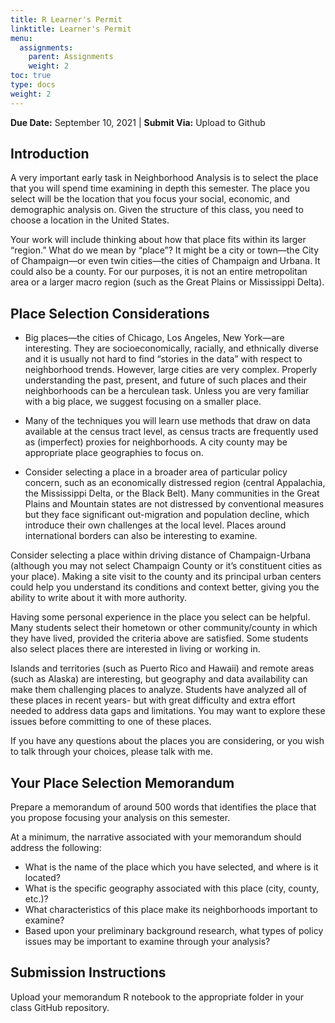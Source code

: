 ```yaml
---
title: R Learner's Permit
linktitle: Learner's Permit
menu:
  assignments:
    parent: Assignments
    weight: 2
toc: true
type: docs
weight: 2
---
```


**Due Date:** September 10, 2021 | **Submit Via:** Upload to Github

## Introduction
A very important early task in Neighborhood Analysis is to select the place that you will spend time examining in depth this semester. The place you select will be the location that you focus your social, economic, and demographic analysis on. Given the structure of this class, you need to choose a location in the United States. 

Your work will include thinking about how that place fits within its larger “region.” What do we mean by “place”? It might be a city or town—the City of Champaign—or even twin cities—the cities of Champaign and Urbana. It could also be a county. For our purposes, it is not an entire metropolitan area or a larger macro region (such as the Great Plains or Mississippi Delta). 

## Place Selection Considerations

- Big places—the cities of Chicago, Los Angeles, New York—are interesting. They are socioeconomically, racially, and ethnically diverse and it is usually not hard to find “stories in the data” with respect to neighborhood trends. However, large cities are very complex. Properly understanding the past, present, and future of such places and their neighborhoods can be a herculean task. Unless you are very familiar with a big place, we suggest focusing on a smaller place. 
 
- Many of the techniques you will learn use methods that draw on data available at the census tract level, as census tracts are frequently used as (imperfect) proxies for neighborhoods. A city county may be appropriate place geographies to focus on. 
 
- Consider selecting a place in a broader area of particular policy concern, such as an economically distressed region (central Appalachia, the Mississippi Delta, or the Black Belt). Many communities in the Great Plains and Mountain states are not distressed by conventional measures but they face significant out-migration and population decline, which introduce their own challenges at the local level. Places around international borders can also be interesting to examine. 
 
Consider selecting a place within driving distance of Champaign-Urbana (although you may not select Champaign County or it's constituent cities as your place). Making a site visit to the county and its principal urban centers could help you understand its conditions and context better, giving you the ability to write about it with more authority. 
 
Having some personal experience in the place you select can be helpful. Many students select their hometown or other community/county in which they have lived, provided the criteria above are satisfied. Some students also select places there are interested in living or working in. 
 
Islands and territories (such as Puerto Rico and Hawaii) and remote areas (such as Alaska) are interesting, but geography and data availability can make them challenging places to analyze. Students have analyzed all of these places in recent years- but with great difficulty and extra effort needed to address data gaps and limitations. You may want to explore these issues before committing to one of these places.
 
If you have any questions about the places you are considering, or you wish to talk through your choices, please talk with me. 

## Your Place Selection Memorandum

Prepare a memorandum of around 500 words that identifies the place that you propose focusing your analysis on this semester. 

At a minimum, the narrative associated with your memorandum should address the following:

- What is the name of the place which you have selected, and where is it located?
- What is the specific geography associated with this place (city, county, etc.)? 
- What characteristics of this place make its neighborhoods important to examine?
- Based upon your preliminary background research, what types of policy issues may be important to examine through your analysis?

## Submission Instructions

Upload your memorandum R notebook to the appropriate folder in your class GitHub repository.